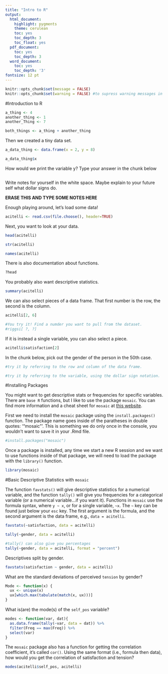 ```yaml
---
title: "Intro to R"
output:
  html_document:
    highlight: pygments
    theme: cerulean
    toc: yes
    toc_depth: 3
    toc_float: yes
  pdf_document:
    toc: yes
    toc_depth: 3
  word_document:
    toc: yes
    toc_depth: '3'
fontsize: 12 pt
---
```

```r
knitr::opts_chunk$set(message = FALSE)
knitr::opts_chunk$set(warning = FALSE) #to supress warning messages in all output
```

#Introduction to R

```r
a_thing <- 4
another_thing <- 1
another_Thing <- 7

both_things <- a_thing + another_thing
```

Then we created a tiny data set.

```r
a_data_thing <- data.frame(x = 2, y = 8)

a_data_thing$x
```

How would we print the variable y? Type your answer in the chunk below

```r

```

Write notes for yourself in the white space. Maybe explain to your future self what dollar signs do.


**ERASE THIS AND TYPE SOME NOTES HERE**


Enough playing around, let's load some data!

```r
acitelli <- read.csv(file.choose(), header=TRUE)
```

Next, you want to look at your data.

```r
head(acitelli)

str(acitelli)

names(acitelli)
```

There is also documentation about functions.

```r
?head
```

You probably also want descriptive statistics.

```r
summary(acitelli)
```

We can also select pieces of a data frame. That first number is the row, the second is the column.

```r
acitelli[2, 6]

#You try it! Find a numder you want to pull from the dataset.
#riggsi[ ?, ?]

```

If it is instead a single variable, you can also select a piece.

```r
acitelli$satisfaction[2]
```

In the chunk below, pick out the gender of the person in the 50th case.

```r
#try it by referring to the row and column of the data frame.

#try it by referring to the variable, using the dollar sign notation.

```

#Installing Packages 

You might want to get descriptive stats or frequencies for specific variables. There are `base R` functions, but I like to use the package `mosaic`. You can find more information and a cheat sheet for `mosaic` at [this website](https://cran.r-project.org/web/packages/mosaic/vignettes/MinimalR.pdf).

First we need to install the `mosaic` package using the `install.packages()` function. The package name goes inside of the paratheses in double quotes: '"mosaic"'.  This is something we do only once in the console, you wouldn't want to save it in your .Rmd file.

```r
#install.packages("mosaic")
```

Once a package is installed, any time we start a new R session and we want to use functions inside of that package, we will need to load the package with the `library()` function. 

```r
library(mosaic)
```

#Basic Descriptive Statistics with `mosaic`

The function `favstats()` will give descriptive statistics for a numerical variable, and the function `tally()` will give you frequencies for a categorical variable (or a numerical variable...if you want it). Functions in `mosaic` use the formula syntax, where `y ~ x`, or for a single variable, `~x`. The `~` key can be found just below your `esc` key. The first argument is the formula, and the second argument is the data frame, e.g., `data = acitelli`.

```r
favstats(~satisfaction, data = acitelli)

tally(~gender, data = acitelli)

#tally() can also give you percentages
tally(~gender, data = acitelli, format = "percent")
```

Descriptives split by gender.

```r
favstats(satisfaction ~ gender, data = acitelli)
```

What are the standard deviations of perceived `tension` by gender?

```r
Mode <- function(x) {
  ux <- unique(x)
  ux[which.max(tabulate(match(x, ux)))]
}

```

What is(are) the mode(s) of the `self_pos` variable?

```r
modes <- function(var, dat){ 
  as.data.frame(tally(~var, data = dat)) %>%
  filter(Freq == max(Freq)) %>%
  select(var)
}
```

The `mosaic` package also has a function for getting the correlation coefficient, it's called `cor()`. Using the same format (i.e., formula then data), how would you get the correlation of satisfaction and tension?

```r
modes(acitelli$self_pos, acitelli)
```

